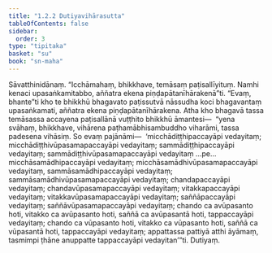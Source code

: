 ```yaml
---
title: "1.2.2 Dutiyavihārasutta"
tableOfContents: false
sidebar:
  order: 3
type: "tipitaka"
basket: "su"
book: "sn-maha"
---
```



<DynamicBreadcrumb />

<Division number="12" book="sn-maha">

<Paragraph number="64" book="sn-maha">
Sāvatthinidānaṃ. “Icchāmahaṃ, bhikkhave, temāsaṃ paṭisallīyituṃ. Namhi kenaci upasaṅkamitabbo, aññatra ekena piṇḍapātanīhārakenā”ti. “Evaṃ, bhante”ti kho te bhikkhū bhagavato paṭissutvā nāssudha koci bhagavantaṃ upasaṅkamati, aññatra ekena piṇḍapātanīhārakena.
</Paragraph>

<Paragraph number="65" book="sn-maha">
Atha kho bhagavā tassa temāsassa accayena paṭisallānā vuṭṭhito bhikkhū āmantesi—  “yena svāhaṃ, bhikkhave, vihārena paṭhamābhisambuddho viharāmi, tassa padesena vihāsiṃ. So evaṃ pajānāmi—  ‘micchādiṭṭhipaccayāpi vedayitaṃ; micchādiṭṭhivūpasamapaccayāpi vedayitaṃ; sammādiṭṭhipaccayāpi vedayitaṃ; sammādiṭṭhivūpasamapaccayāpi vedayitaṃ …pe…  micchāsamādhipaccayāpi vedayitaṃ; micchāsamādhivūpasamapaccayāpi vedayitaṃ, sammāsamādhipaccayāpi vedayitaṃ; sammāsamādhivūpasamapaccayāpi vedayitaṃ; chandapaccayāpi vedayitaṃ; chandavūpasamapaccayāpi vedayitaṃ; vitakkapaccayāpi vedayitaṃ; vitakkavūpasamapaccayāpi vedayitaṃ; saññāpaccayāpi vedayitaṃ; saññāvūpasamapaccayāpi vedayitaṃ; chando ca avūpasanto hoti, vitakko ca avūpasanto hoti, saññā ca avūpasantā hoti, tappaccayāpi vedayitaṃ; chando ca vūpasanto hoti, vitakko ca vūpasanto hoti, saññā ca vūpasantā hoti, tappaccayāpi vedayitaṃ; appattassa pattiyā atthi āyāmaṃ, tasmimpi ṭhāne anuppatte tappaccayāpi vedayitan’”ti.

</Paragraph>
</Division>

<Paragraph number="66" type="center" book="sn-maha">
Dutiyaṃ.
</Paragraph>